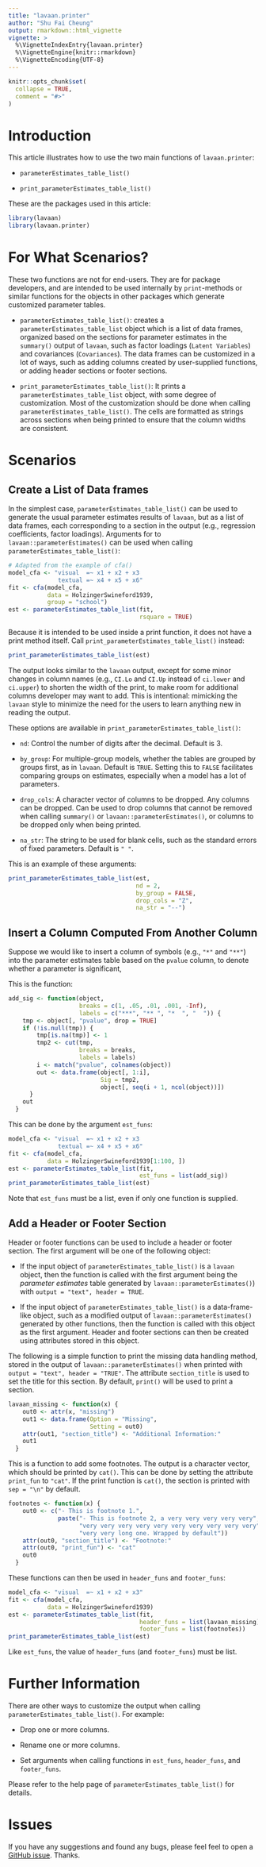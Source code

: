 ---
title: "lavaan.printer"
author: "Shu Fai Cheung"
output: rmarkdown::html_vignette
vignette: >
  %\VignetteIndexEntry{lavaan.printer}
  %\VignetteEngine{knitr::rmarkdown}
  %\VignetteEncoding{UTF-8}
---

```{r, include = FALSE}
knitr::opts_chunk$set(
  collapse = TRUE,
  comment = "#>"
)
```

# Introduction

This article illustrates how to use
the two main functions of `lavaan.printer`:

- `parameterEstimates_table_list()`

- `print_parameterEstimates_table_list()`

These are the packages used in this
article:

```{r}
library(lavaan)
library(lavaan.printer)
```

# For What Scenarios?

These two functions are not for end-users.
They are for package developers, and are
intended to be used internally by
`print`-methods or similar functions for
the objects in other packages which
generate customized parameter tables.

- `parameterEstimates_table_list()`:
  creates a `parameterEstimates_table_list`
  object which is a list of data frames,
  organized based on the sections for
  parameter estimates in the `summary()`
  output of `lavaan`, such as factor
  loadings (`Latent Variables`) and
  covariances (`Covariances`).
  The data frames
  can be customized in a lot of ways,
  such as adding columns created by
  user-supplied functions, or
  adding header sections or footer
  sections.

- `print_parameterEstimates_table_list()`:
  It prints a `parameterEstimates_table_list`
  object, with some degree of customization.
  Most of the customization should be done when
  calling `parameterEstimates_table_list()`.
  The cells are formatted as
  strings across sections when being printed
  to ensure that
  the column widths are consistent.

# Scenarios

## Create a List of Data frames

In the simplest case, `parameterEstimates_table_list()`
can be used to generate the usual parameter
estimates results of `lavaan`, but as
a list of data frames, each corresponding
to a section in the output (e.g., regression
coefficients, factor loadings). Arguments for
to `lavaan::parameterEstimates()` can
be used when calling
`parameterEstimates_table_list()`:

```{r}
# Adapted from the example of cfa()
model_cfa <- "visual  =~ x1 + x2 + x3
              textual =~ x4 + x5 + x6"
fit <- cfa(model_cfa,
           data = HolzingerSwineford1939,
           group = "school")
est <- parameterEstimates_table_list(fit,
                                     rsquare = TRUE)
```

Because it is intended to be used inside
a print function, it does not have a
print method itself. Call
`print_parameterEstimates_table_list()`
instead:

```{r}
print_parameterEstimates_table_list(est)
```

The output looks similar to the `lavaan`
output, except for some minor changes
in column names (e.g., `CI.Lo` and `CI.Up`
instead of `ci.lower` and `ci.upper`) to
shorten the width of the print, to make
room for additional columns developer
may want to add. This is intentional:
mimicking the `lavaan` style to minimize
the need for the users to learn anything
new in reading the output.

These options are available in
`print_parameterEstimates_table_list()`:

- `nd`: Control the number of digits
  after the decimal. Default is 3.

- `by_group`: For multiple-group models,
  whether the tables are grouped by
  groups first, as in `lavaan`. Default
  is `TRUE`. Setting this to `FALSE`
  facilitates comparing groups on
  estimates, especially when a model has
  a lot of parameters.

- `drop_cols`: A character vector of
  columns to be dropped. Any columns can
  be dropped. Can be used to drop columns
  that cannot be removed when calling
  `summary()` or `lavaan::parameterEstimates()`,
  or columns to be dropped only when being
  printed.

- `na_str`: The string to be used for
  blank cells, such as the standard
  errors of fixed parameters. Default is
  `" "`.

This is an example of these arguments:

```{r}
print_parameterEstimates_table_list(est,
                                    nd = 2,
                                    by_group = FALSE,
                                    drop_cols = "Z",
                                    na_str = "--")
```

## Insert a Column Computed From Another Column

Suppose we would like to insert a column
of symbols (e.g., `"*"` and `"**"`) into
the parameter estimates table based
on the `pvalue` column, to denote
whether a parameter is significant,

This is the function:

```{r}
add_sig <- function(object,
                    breaks = c(1, .05, .01, .001, -Inf),
                    labels = c("***", "** ", "*  ", "  ")) {
    tmp <- object[, "pvalue", drop = TRUE]
    if (!is.null(tmp)) {
        tmp[is.na(tmp)] <- 1
        tmp2 <- cut(tmp,
                    breaks = breaks,
                    labels = labels)
        i <- match("pvalue", colnames(object))
        out <- data.frame(object[, 1:i],
                          Sig = tmp2,
                          object[, seq(i + 1, ncol(object))])
      }
    out
  }
```

This can be done by the argument `est_funs`:

```{r}
model_cfa <- "visual  =~ x1 + x2 + x3
              textual =~ x4 + x5 + x6"
fit <- cfa(model_cfa,
           data = HolzingerSwineford1939[1:100, ])
est <- parameterEstimates_table_list(fit,
                                     est_funs = list(add_sig))
print_parameterEstimates_table_list(est)
```

Note that `est_funs` must be a list, even if only one
function is supplied.

## Add a Header or Footer Section

Header or footer functions can be used to
include a header or footer section.
The first argument will be one of the
following object:

- If the input object of `parameterEstimates_table_list()`
is a `lavaan` object, then the function
is called with the first argument being
the *parameter* *estimates*
table generated by `lavaan::parameterEstimates()`)
with `output = "text", header = TRUE`.

- If the input object of `parameterEstimates_table_list()`
is a data-frame-like object, such as a
modified output of `lavaan::parameterEstimates()`
generated by other functions,
then the function is called with this
object as the first argument. Header
and footer sections can then be created
using attributes stored in this object.

The following is a simple function to print
the missing data handling method, stored
in the output of `lavaan::parameterEstimates()`
when printed with `output = "text", header = "TRUE"`.
The
attribute `section_title` is used to
set the title for this section. By
default, `print()` will be used to print
a section.

```{r}
lavaan_missing <- function(x) {
    out0 <- attr(x, "missing")
    out1 <- data.frame(Option = "Missing",
                       Setting = out0)
    attr(out1, "section_title") <- "Additional Information:"
    out1
  }
```

This is a function to add some footnotes.
The output is a character vector, which
should be printed by `cat()`. This can
be done by setting the attribute
`print_fun` to `"cat"`. If the print
function is `cat()`, the section is
printed with `sep = "\n"` by default.

```{r}
footnotes <- function(x) {
    out0 <- c("- This is footnote 1.",
              paste("- This is footnote 2, a very very very very very",
                    "very very very very very very very very very very",
                    "very very long one. Wrapped by default"))
    attr(out0, "section_title") <- "Footnote:"
    attr(out0, "print_fun") <- "cat"
    out0
  }
```

These functions can then be used in
`header_funs` and `footer_funs`:

```{r}
model_cfa <- "visual  =~ x1 + x2 + x3"
fit <- cfa(model_cfa,
           data = HolzingerSwineford1939)
est <- parameterEstimates_table_list(fit,
                                     header_funs = list(lavaan_missing),
                                     footer_funs = list(footnotes))
print_parameterEstimates_table_list(est)
```

Like `est_funs`, the value of `header_funs`
(and `footer_funs`) must be list.

# Further Information

There are other ways to customize the
output when calling `parameterEstimates_table_list()`.
For example:

- Drop one or more columns.

- Rename one or more columns.

- Set arguments when calling functions in
  `est_funs`, `header_funs`, and
  `footer_funs`.

Please refer to the help page of
`parameterEstimates_table_list()` for
details.

# Issues

If you have any suggestions and found any bugs, please feel
feel to open a [GitHub issue](https://github.com/sfcheung/lavaan.printer/issues ). Thanks.